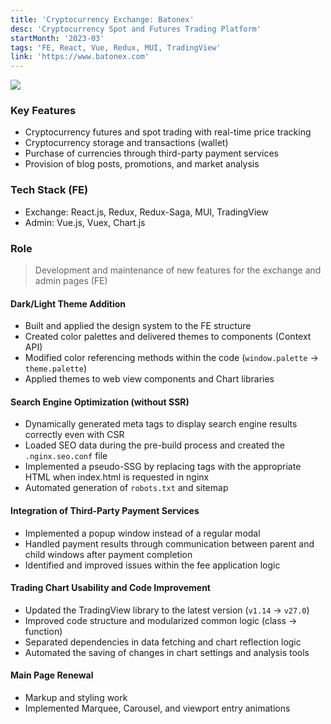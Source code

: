 ```yaml
---
title: 'Cryptocurrency Exchange: Batonex'
desc: 'Cryptocurrency Spot and Futures Trading Platform'
startMonth: '2023-03'
tags: 'FE, React, Vue, Redux, MUI, TradingView'
link: 'https://www.batonex.com'
---
```


![](/projects/batonex/dark.jpg)

### Key Features
 
- Cryptocurrency futures and spot trading with real-time price tracking
- Cryptocurrency storage and transactions (wallet)
- Purchase of currencies through third-party payment services
- Provision of blog posts, promotions, and market analysis

### Tech Stack (FE)

- Exchange: React.js, Redux, Redux-Saga, MUI, TradingView
- Admin: Vue.js, Vuex, Chart.js

### Role

> Development and maintenance of new features for the exchange and admin pages (FE)

#### Dark/Light Theme Addition

- Built and applied the design system to the FE structure
- Created color palettes and delivered themes to components (Context API)
- Modified color referencing methods within the code (`window.palette` -> `theme.palette`)
- Applied themes to web view components and Chart libraries

#### Search Engine Optimization (without SSR)

- Dynamically generated meta tags to display search engine results correctly even with CSR
- Loaded SEO data during the pre-build process and created the `.nginx.seo.conf` file
- Implemented a pseudo-SSG by replacing tags with the appropriate HTML when index.html is requested in nginx
- Automated generation of `robots.txt` and sitemap

#### Integration of Third-Party Payment Services

- Implemented a popup window instead of a regular modal
- Handled payment results through communication between parent and child windows after payment completion
- Identified and improved issues within the fee application logic

#### Trading Chart Usability and Code Improvement

- Updated the TradingView library to the latest version (`v1.14` -> `v27.0`)
- Improved code structure and modularized common logic (class -> function)
- Separated dependencies in data fetching and chart reflection logic
- Automated the saving of changes in chart settings and analysis tools

#### Main Page Renewal

- Markup and styling work
- Implemented Marquee, Carousel, and viewport entry animations